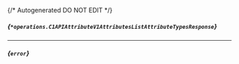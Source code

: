 {/* Autogenerated DO NOT EDIT  */}

##### *{`*operations.C1APIAttributeV1AttributesListAttributeTypesResponse`}*

<Collapsible defaultOpen openLabel={Labels.showProperties} closeLabel={Labels.hideProperties}>
  <C1APIAttributeV1AttributesListAttributeTypesResponse />
</Collapsible>


---
##### *{`error`}*


